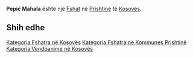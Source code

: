 {{Fshat në Kosovës
 | Emri                = Pepić Mahala
| srp_N_name = Pepić Mahala
| srp_N_FULL_NAME_RO = Pepić Mahala
| srp_N_FULL_NAME_ND_RO = Pepic Mahala
| srp_N_SORT_NAME_RG = PEPICMAHALA
| srp_N_FULL_NAME_RG = Pepić Mahala
| srp_N_FULL_NAME_ND_RG = Pepic Mahala
| srp_V_name = Pepić
| srp_V_FULL_NAME_RO = Pepić
| srp_V_FULL_NAME_ND_RO = Pepic
| srp_V_SORT_NAME_RG = PEPIC
| srp_V_FULL_NAME_RG = Pepić
| srp_V_FULL_NAME_ND_RG = Pepic

 | Emri (Rasa dhanore) = 
 | Figura              = 
 | Shteti              = Kosovo
 | Komuna              = Prishtinë
 | Kodi postar         = 
 | Sipërfaqja          = 

 | Popullsia           = 

 | Regj. i popullsisë  = 
 | Dend. e popullsisë  = 
 | Faqja zyrtare       = 
 <!--- Koordinatat ----> 
 | Gjerësia            = 42.648333
 | Gjatësia            = 21.305556
 | Lartësia            = 
}}
'''Pepić Mahala''' është një [[Fshat]] në [[Prishtinë]] të [[Kosovës]].

<!-- == Gjeografia == -->
<!-- == Historia == -->
<!-- == Demografia == -->
== Shih edhe ==
{{Komuna Prishtinë}}
{{Kosovo-Administrata-Cung}}

[[Kategoria:Fshatra në Kosovës]]
[[Kategoria:Fshatra në Kommunes Prishtinë]]
[[Kategoria:Vendbanime në Kosovës]]